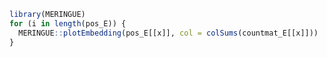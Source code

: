 




```r
library(MERINGUE)
for (i in length(pos_E)) {
  MERINGUE::plotEmbedding(pos_E[[x]], col = colSums(countmat_E[[x]]))
}


```

